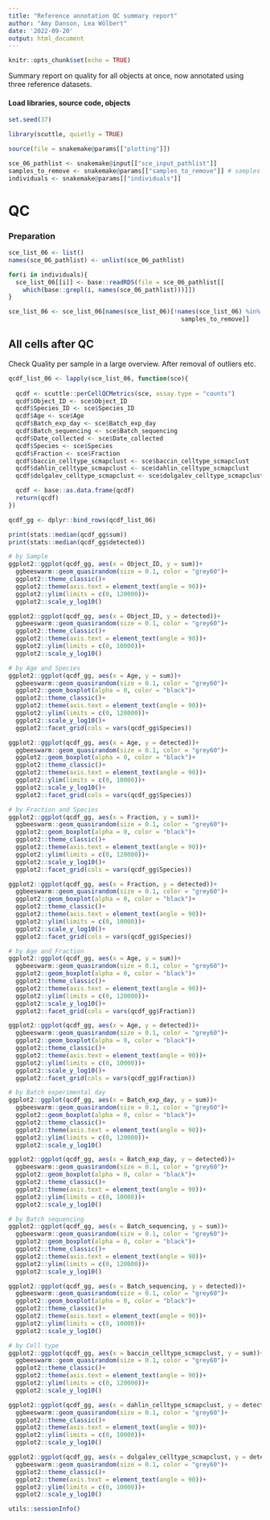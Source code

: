 ```yaml
---
title: "Reference annotation QC summary report"
author: "Amy Danson, Lea Wölbert"
date: '2022-09-20'
output: html_document
---
```


```r
knitr::opts_chunk$set(echo = TRUE)
```

Summary report on quality for all objects at once, now annotated using
three reference datasets.

#### Load libraries, source code, objects

```r
set.seed(37)
```

```r
library(scuttle, quietly = TRUE) 
```

```r
source(file = snakemake@params[["plotting"]])
```

```r
sce_06_pathlist <- snakemake@input[["sce_input_pathlist"]]
samples_to_remove <- snakemake@params[["samples_to_remove"]] # samples to exclude from merging
individuals <- snakemake@params[["individuals"]]
```

# QC

### Preparation

```r

sce_list_06 <- list()
names(sce_06_pathlist) <- unlist(sce_06_pathlist)

for(i in individuals){
  sce_list_06[[i]] <- base::readRDS(file = sce_06_pathlist[[
    which(base::grepl(i, names(sce_06_pathlist)))]])
}

sce_list_06 <- sce_list_06[names(sce_list_06)[!names(sce_list_06) %in% 
                                                samples_to_remove]]
```

## All cells after QC

Check Quality per sample in a large overview.
After removal of outliers etc.

```r

qcdf_list_06 <- lapply(sce_list_06, function(sce){
  
  qcdf <- scuttle::perCellQCMetrics(sce, assay.type = "counts")
  qcdf$Object_ID <- sce$Object_ID
  qcdf$Species_ID <- sce$Species_ID
  qcdf$Age <- sce$Age
  qcdf$Batch_exp_day <- sce$Batch_exp_day
  qcdf$Batch_sequencing <- sce$Batch_sequencing
  qcdf$Date_collected <- sce$Date_collected
  qcdf$Species <- sce$Species
  qcdf$Fraction <- sce$Fraction
  qcdf$baccin_celltype_scmapclust <- sce$baccin_celltype_scmapclust
  qcdf$dahlin_celltype_scmapclust <- sce$dahlin_celltype_scmapclust
  qcdf$dolgalev_celltype_scmapclust <- sce$dolgalev_celltype_scmapclust

  qcdf <- base::as.data.frame(qcdf)
  return(qcdf)
})

qcdf_gg <- dplyr::bind_rows(qcdf_list_06)

print(stats::median(qcdf_gg$sum))
print(stats::median(qcdf_gg$detected))

# by Sample
ggplot2::ggplot(qcdf_gg, aes(x = Object_ID, y = sum))+
  ggbeeswarm::geom_quasirandom(size = 0.1, color = "grey60")+
  ggplot2::theme_classic()+
  ggplot2::theme(axis.text = element_text(angle = 90))+
  ggplot2::ylim(limits = c(0, 120000))+
  ggplot2::scale_y_log10()

ggplot2::ggplot(qcdf_gg, aes(x = Object_ID, y = detected))+
  ggbeeswarm::geom_quasirandom(size = 0.1, color = "grey60")+
  ggplot2::theme_classic()+
  ggplot2::theme(axis.text = element_text(angle = 90))+
  ggplot2::ylim(limits = c(0, 10000))+
  ggplot2::scale_y_log10()

# by Age and Species
ggplot2::ggplot(qcdf_gg, aes(x = Age, y = sum))+
  ggbeeswarm::geom_quasirandom(size = 0.1, color = "grey60")+
  ggplot2::geom_boxplot(alpha = 0, color = "black")+
  ggplot2::theme_classic()+
  ggplot2::theme(axis.text = element_text(angle = 90))+
  ggplot2::ylim(limits = c(0, 120000))+
  ggplot2::scale_y_log10()+
  ggplot2::facet_grid(cols = vars(qcdf_gg$Species))

ggplot2::ggplot(qcdf_gg, aes(x = Age, y = detected))+
  ggbeeswarm::geom_quasirandom(size = 0.1, color = "grey60")+
  ggplot2::geom_boxplot(alpha = 0, color = "black")+
  ggplot2::theme_classic()+
  ggplot2::theme(axis.text = element_text(angle = 90))+
  ggplot2::ylim(limits = c(0, 10000))+
  ggplot2::scale_y_log10()+
  ggplot2::facet_grid(cols = vars(qcdf_gg$Species))

# by Fraction and Species
ggplot2::ggplot(qcdf_gg, aes(x = Fraction, y = sum))+
  ggbeeswarm::geom_quasirandom(size = 0.1, color = "grey60")+
  ggplot2::geom_boxplot(alpha = 0, color = "black")+
  ggplot2::theme_classic()+
  ggplot2::theme(axis.text = element_text(angle = 90))+
  ggplot2::ylim(limits = c(0, 120000))+
  ggplot2::scale_y_log10()+
  ggplot2::facet_grid(cols = vars(qcdf_gg$Species))

ggplot2::ggplot(qcdf_gg, aes(x = Fraction, y = detected))+
  ggbeeswarm::geom_quasirandom(size = 0.1, color = "grey60")+
  ggplot2::geom_boxplot(alpha = 0, color = "black")+
  ggplot2::theme_classic()+
  ggplot2::theme(axis.text = element_text(angle = 90))+
  ggplot2::ylim(limits = c(0, 10000))+
  ggplot2::scale_y_log10()+
  ggplot2::facet_grid(cols = vars(qcdf_gg$Species))

# by Age and Fraction
ggplot2::ggplot(qcdf_gg, aes(x = Age, y = sum))+
  ggbeeswarm::geom_quasirandom(size = 0.1, color = "grey60")+
  ggplot2::geom_boxplot(alpha = 0, color = "black")+
  ggplot2::theme_classic()+
  ggplot2::theme(axis.text = element_text(angle = 90))+
  ggplot2::ylim(limits = c(0, 120000))+
  ggplot2::scale_y_log10()+
  ggplot2::facet_grid(cols = vars(qcdf_gg$Fraction))

ggplot2::ggplot(qcdf_gg, aes(x = Age, y = detected))+
  ggbeeswarm::geom_quasirandom(size = 0.1, color = "grey60")+
  ggplot2::geom_boxplot(alpha = 0, color = "black")+
  ggplot2::theme_classic()+
  ggplot2::theme(axis.text = element_text(angle = 90))+
  ggplot2::ylim(limits = c(0, 10000))+
  ggplot2::scale_y_log10()+
  ggplot2::facet_grid(cols = vars(qcdf_gg$Fraction))

# by Batch experimental day
ggplot2::ggplot(qcdf_gg, aes(x = Batch_exp_day, y = sum))+
  ggbeeswarm::geom_quasirandom(size = 0.1, color = "grey60")+
  ggplot2::geom_boxplot(alpha = 0, color = "black")+
  ggplot2::theme_classic()+
  ggplot2::theme(axis.text = element_text(angle = 90))+
  ggplot2::ylim(limits = c(0, 120000))+
  ggplot2::scale_y_log10()

ggplot2::ggplot(qcdf_gg, aes(x = Batch_exp_day, y = detected))+
  ggbeeswarm::geom_quasirandom(size = 0.1, color = "grey60")+
  ggplot2::geom_boxplot(alpha = 0, color = "black")+
  ggplot2::theme_classic()+
  ggplot2::theme(axis.text = element_text(angle = 90))+
  ggplot2::ylim(limits = c(0, 10000))+
  ggplot2::scale_y_log10()

# by Batch sequencing
ggplot2::ggplot(qcdf_gg, aes(x = Batch_sequencing, y = sum))+
  ggbeeswarm::geom_quasirandom(size = 0.1, color = "grey60")+
  ggplot2::geom_boxplot(alpha = 0, color = "black")+
  ggplot2::theme_classic()+
  ggplot2::theme(axis.text = element_text(angle = 90))+
  ggplot2::ylim(limits = c(0, 120000))+
  ggplot2::scale_y_log10()

ggplot2::ggplot(qcdf_gg, aes(x = Batch_sequencing, y = detected))+
  ggbeeswarm::geom_quasirandom(size = 0.1, color = "grey60")+
  ggplot2::geom_boxplot(alpha = 0, color = "black")+
  ggplot2::theme_classic()+
  ggplot2::theme(axis.text = element_text(angle = 90))+
  ggplot2::ylim(limits = c(0, 10000))+
  ggplot2::scale_y_log10()

# by Cell type
ggplot2::ggplot(qcdf_gg, aes(x = baccin_celltype_scmapclust, y = sum))+
  ggbeeswarm::geom_quasirandom(size = 0.1, color = "grey60")+
  ggplot2::theme_classic()+
  ggplot2::theme(axis.text = element_text(angle = 90))+
  ggplot2::ylim(limits = c(0, 120000))+
  ggplot2::scale_y_log10()

ggplot2::ggplot(qcdf_gg, aes(x = dahlin_celltype_scmapclust, y = detected))+
  ggbeeswarm::geom_quasirandom(size = 0.1, color = "grey60")+
  ggplot2::theme_classic()+
  ggplot2::theme(axis.text = element_text(angle = 90))+
  ggplot2::ylim(limits = c(0, 10000))+
  ggplot2::scale_y_log10()

ggplot2::ggplot(qcdf_gg, aes(x = dolgalev_celltype_scmapclust, y = detected))+
  ggbeeswarm::geom_quasirandom(size = 0.1, color = "grey60")+
  ggplot2::theme_classic()+
  ggplot2::theme(axis.text = element_text(angle = 90))+
  ggplot2::ylim(limits = c(0, 10000))+
  ggplot2::scale_y_log10()
```

```r
utils::sessionInfo()
```